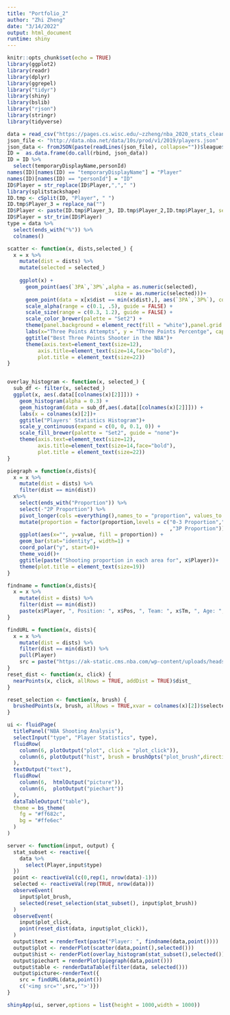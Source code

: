```yaml
---
title: "Portfolio_2"
author: "Zhi Zheng"
date: "3/14/2022"
output: html_document
runtime: shiny
---
```


```r
knitr::opts_chunk$set(echo = TRUE)
library(ggplot2)
library(readr)
library(dplyr)
library(ggrepel)
library("tidyr")
library(shiny)
library(bslib)
library("rjson")
library(stringr)
library(tidyverse)

data = read_csv("https://pages.cs.wisc.edu/~zzheng/nba_2020_stats_cleaned.csv")
json_file <- "http://data.nba.net/data/10s/prod/v1/2019/players.json"
json_data <- fromJSON(paste(readLines(json_file), collapse=""))$league$standard[1:510]
ID =  as.data.frame(do.call(rbind, json_data))
ID = ID %>% 
  select(temporaryDisplayName,personId)
names(ID)[names(ID) == "temporaryDisplayName"] = "Player"
names(ID)[names(ID) == "personId"] = "ID"
ID$Player = str_replace(ID$Player,","," ")
library(splitstackshape)
ID.tmp <- cSplit(ID, "Player", " ")
ID.tmp$Player_3 = replace_na("")
ID$Player <- paste(ID.tmp$Player_3, ID.tmp$Player_2,ID.tmp$Player_1, sep =" ")
ID$Player = str_trim(ID$Player)
type = data %>% 
  select(ends_with("%")) %>% 
  colnames()
```

```r

scatter <- function(x, dists,selected_) {
  x = x %>% 
    mutate(dist = dists) %>% 
    mutate(selected = selected_)
    
    ggplot(x) + 
      geom_point(aes(`3PA`,`3P%`,alpha = as.numeric(selected),
                                   size = as.numeric(selected)))+
      geom_point(data = x[x$dist == min(x$dist),], aes(`3PA`,`3P%`), col = 'red')+
      scale_alpha(range = c(0.1, .5), guide = FALSE) +
      scale_size(range = c(0.3, 1.2), guide = FALSE) +
      scale_color_brewer(palette = "Set2") +
      theme(panel.background = element_rect(fill = "white"),panel.grid.major = element_line(colour = "grey"))+
      labs(x="Three Points Attempts", y = "Three Points Percentge", caption = "Red: The player you choose")+
      ggtitle("Best Three Points Shooter in the NBA")+
      theme(axis.text=element_text(size=12),
          axis.title=element_text(size=14,face="bold"),
          plot.title = element_text(size=22))
}


overlay_histogram <- function(x, selected_) {
  sub_df <- filter(x, selected_)
  ggplot(x, aes(.data[[colnames(x)[2]]])) +
    geom_histogram(alpha = 0.3) +
    geom_histogram(data = sub_df,aes(.data[[colnames(x)[2]]])) +
    labs(x = colnames(x)[2])+
    ggtitle("Players' Statistics Histogram")+
    scale_y_continuous(expand = c(0, 0, 0.1, 0)) +
    scale_fill_brewer(palette = "Set2", guide = "none")+
    theme(axis.text=element_text(size=12),
          axis.title=element_text(size=14,face="bold"),
          plot.title = element_text(size=22))
}

piegraph = function(x,dists){
  x = x %>% 
    mutate(dist = dists) %>% 
    filter(dist == min(dist))
  x%>% 
    select(ends_with("Proportion")) %>%
    select(-"2P Proportion") %>% 
    pivot_longer(cols =everything(),names_to = "proportion", values_to = "value") %>% 
    mutate(proportion = factor(proportion,levels = c("0-3 Proportion","3-10 Proportion","10-16 Proportion","16-3P Proportion"
                                                     ,"3P Proportion"))) %>% 
    ggplot(aes(x="", y=value, fill = proportion)) +
    geom_bar(stat="identity", width=1) +
    coord_polar("y", start=0)+
    theme_void()+
    ggtitle(paste("Shooting proportion in each area for", x$Player))+
    theme(plot.title = element_text(size=19))
}

findname = function(x,dists){
  x = x %>% 
    mutate(dist = dists) %>% 
    filter(dist == min(dist))
    paste(x$Player, ", Position: ", x$Pos, ", Team: ", x$Tm, ", Age: ", x$Age, sep = "")
}

findURL = function(x, dists){
  x = x %>% 
    mutate(dist = dists) %>% 
    filter(dist == min(dist)) %>% 
    pull(Player)
    src = paste("https://ak-static.cms.nba.com/wp-content/uploads/headshots/nba/latest/260x190/",ID$ID[ID$Player == x],".png",sep = "")
}
reset_dist <- function(x, click) {
  nearPoints(x, click, allRows = TRUE, addDist = TRUE)$dist_
}

reset_selection <- function(x, brush) {
  brushedPoints(x, brush, allRows = TRUE,xvar = colnames(x)[2])$selected_
}

ui <- fluidPage(
  titlePanel("NBA Shooting Analysis"),
  selectInput("type", "Player Statistics", type),
  fluidRow(
    column(6, plotOutput("plot", click = "plot_click")),
    column(6, plotOutput("hist", brush = brushOpts("plot_brush",direction = "x" )))
  ),
  textOutput("text"),
  fluidRow(
    column(6,  htmlOutput("picture")),
    column(6,  plotOutput("piechart"))
  ),
  dataTableOutput("table"),  
  theme = bs_theme(
    fg = "#ff682c",
    bg = "#ffe6ec"
  )
)

server <- function(input, output) {
  stat_subset <- reactive({
    data %>%
      select(Player,input$type)
  })
  point <- reactiveVal(c(0,rep(1, nrow(data)-1)))
  selected <- reactiveVal(rep(TRUE, nrow(data)))
  observeEvent(
    input$plot_brush,
    selected(reset_selection(stat_subset(), input$plot_brush))
  )
  observeEvent(
    input$plot_click,
    point(reset_dist(data, input$plot_click)),
  )
  output$text = renderText(paste("Player: ", findname(data,point())))
  output$plot <- renderPlot(scatter(data,point(),selected()))
  output$hist <- renderPlot(overlay_histogram(stat_subset(),selected()))
  output$piechart = renderPlot(piegraph(data,point()))
  output$table <- renderDataTable(filter(data, selected()))
  output$picture<-renderText({
    src = findURL(data,point())
    c('<img src="',src,'">')})
}

shinyApp(ui, server,options = list(height = 1000,width = 1000))
```



